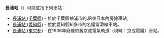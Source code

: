 {{NoteTA
|T=zh-hans:长浦站;zh-hk:長浦站;zh-tw:長浦車站;
|1=zh-hans:长浦站;zh-hk:長浦站;zh-tw:長浦車站;
}}
'''長浦站'''（{{jpn|j=長浦駅|hg=ながうらえき}}）可能意指下列車站：

* [[長浦站_(千葉縣)|長浦站 (千葉縣)]] - 位於千葉縣袖浦市的JR東日本內房線車站。
* [[長浦站_(愛知縣)|長浦站 (愛知縣)]] - 位於愛知縣知多市的名鐵常滑線車站。
* [[長浦站_(東京都)|長浦站 (東京都)]] - 在1936年廢線的舊京成電氣軌道（現時：京成電鐵）{{Translink|ja|白鬚線|京成白鬚線|白鬚線}}車站。

{{disambig|Cat=三字車站名消歧義}}